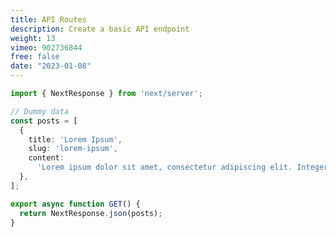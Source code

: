 ```yaml
---
title: API Routes
description: Create a basic API endpoint
weight: 13
vimeo: 902736844
free: false
date: "2023-01-08"
---
```



```ts title="route.ts"
import { NextResponse } from 'next/server';

// Dummy data
const posts = [
  {
    title: 'Lorem Ipsum',
    slug: 'lorem-ipsum',
    content:
      'Lorem ipsum dolor sit amet, consectetur adipiscing elit. Integer nec odio. Praesent libero.',
  },
];

export async function GET() {
  return NextResponse.json(posts);
}
```